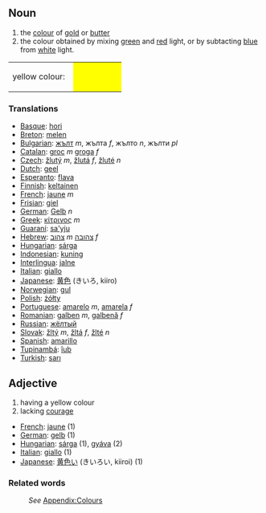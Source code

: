 ==Noun==
#the [[color|colour]] of [[gold]] or [[butter]]
#the colour obtained by mixing [[green]] and [[red]] light, or by subtacting [[blue]] from [[white]] light.
<table><tr><td height="25">yellow colour: &nbsp;</td>
<td bgcolor="#FFFF00" width="80">&nbsp; </td></tr></table>

===Translations===
* [[Basque]]: [[hori]]
* [[Breton]]: [[melen]]
* [[Bulgarian]]: [[жълт]] ''m'', жълта ''f'', жълто ''n'', жълти ''pl''
* [[Catalan]]: [[groc]] ''m'' [[groga]] ''f''
* [[Czech]]: [[žlutý]] ''m'', [[žlutá]] ''f'', [[žluté]] ''n''
* [[Dutch]]: [[geel]]
* [[Esperanto]]: [[flava]]
* [[Finnish]]: [[keltainen]]
* [[French]]: [[jaune]] ''m''
* [[Frisian]]: [[giel]]
* [[German]]: [[Gelb]] ''n''
* [[Greek]]: [[κίτρινος]] ''m''
* [[Guaraní]]: [[sa'yju]]
* [[Hebrew]]: [[צהוב]] ''m'' [[צהובה]] ''f''
* [[Hungarian]]: [[sárga]]
* [[Indonesian]]: [[kuning]]
* [[Interlingua]]: [[jalne]]
* [[Italian]]: [[giallo]]
* [[Japanese]]: [[黄色]] (きいろ, kiiro)
* [[Norwegian]]: [[gul]]
* [[Polish]]: [[żółty]]
* [[Portuguese]]: [[amarelo]] ''m'', [[amarela]] ''f''
* [[Romanian]]: [[galben]] ''m'', [[galbenă]] ''f''
* [[Russian]]: [[жёлтый]]
* [[Slovak]]: [[žltý]] ''m'', [[žltá]] ''f'', [[žlté]] ''n''
* [[Spanish]]: [[amarillo]]
* [[Tupinambá]]: [[îub]]
* [[Turkish]]: [[sarı]]

==Adjective==
#having a yellow colour
#lacking [[courage]]

* [[French]]: [[jaune]] (1)
* [[German]]: [[gelb]] (1)
* [[Hungarian]]: [[sárga]] (1), [[gyáva]] (2)
* [[Italian]]: [[giallo]] (1)
* [[Japanese]]: [[黄色い]] (きいろい, kiiroi) (1)

===Related words===
:''See'' [[Wiktionary_Appendix:Colours|Appendix:Colours]]